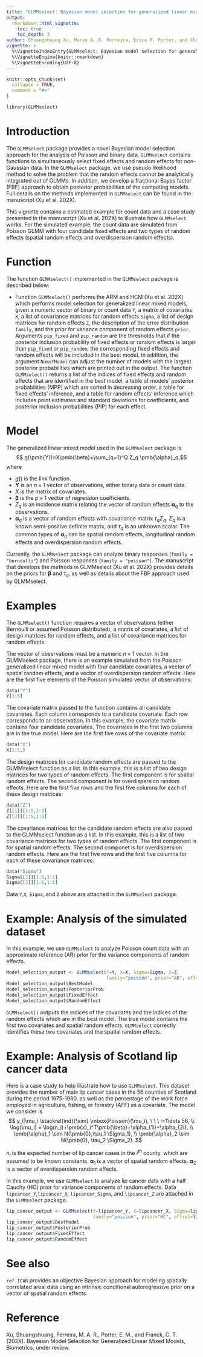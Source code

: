 ```yaml
---
title: "GLMMselect: Bayesian model selection for generalized linear mixed models"
output: 
  rmarkdown::html_vignette:
    toc: true
    toc_depth: 3
author: Shuangshuang Xu, Marco A. R. Ferreira, Erica M. Porter, and Christopher T. Franck
vignette: >
  %\VignetteIndexEntry{GLMMselect: Bayesian model selection for generalized linear mixed models}
  %\VignetteEngine{knitr::rmarkdown}
  %\VignetteEncoding{UTF-8}
---
```


```r
knitr::opts_chunk$set(
  collapse = TRUE,
  comment = "#>"
)
```

```r
library(GLMMselect)
```

# Introduction

The `GLMMselect` package provides a novel Bayesian model selection approach for the analysis of Poisson and binary data. `GLMMselect` contains functions to simultaneously select fixed effects and random effects for non-Gaussian data. In the `GLMMselect` package, we use pseudo likelihood method to solve the problem that the random effects cannot be analytically integrated out of GLMMs. In addition, we develop a fractional Bayes factor (FBF) approach to obtain posterior probabilities of the competing models. Full details on the methods implemented in `GLMMselect` can be found in the manuscript (Xu et al. 202X).

This vignette contains a estimated example for count data and a case study presented in the manuscript (Xu et al. 202X) to illustrate how `GLMMselect` works. For the simulated example, the count data are simulated from Poisson GLMM with four candidate fixed effects and two types of random effects (spatial random effects and overdispersion random effects).


# Function

The function `GLMMselect()` implemented in the `GLMMselect` package is described below:

* Function `GLMMselect()` performs the ARM and HCM (Xu et al. 202X) which performs model selection for generalized linear mixed models, given a numeric vector of binary or count data `Y`, a matrix of covariates `X`, a list of covariance matrices for random effects `Sigma`, a list of design matrices for random effects `Z`, the description of the error distribution `family`, and the prior for variance component of random effects `prior`. Arguments `pip_fixed` and `pip_random` are the thresholds that if the posterior inclusion probability of fixed effects or random effects is larger than `pip_fixed` or `pip_random`, the corresponding fixed effects and random effects will be included in the best model. In addition, the argument `NumofModel` can adjust the number of models with the largest posterior probabilities which are printed out in the output. The function `GLMMselect()` returns a list of the indices of fixed effects and random effects that are identified in the best model, a table of models' posterior probabilities (MPP) which are sorted in decreasing order, a table for fixed effects' inference, and a table for random effects' inference which includes point estimates and standard deviations for coefficients, and posterior inclusion probabilities (PIP) for each effect. 


# Model

The generalized linear mixed model used in the `GLMMselect` package is
$$ g(\pmb{Y})=X\pmb{\beta}+\sum_{q=1}^Q Z_q \pmb{\alpha}_q,$$
where

* $g()$ is the link function.
* $\pmb{Y}$ is an $n \times 1$ vector of observations, either binary data or count data.
* $X$ is the matrix of covariates.
* $\pmb{\beta}$ is the $p \times 1$ vector of regression coefficients.
* $Z_q$ is an incidence matrix relating the vector of random effects $\pmb{\alpha}_q$ to the observations.
* $\pmb{\alpha}_q$ is a vector of random effects with covariance matrix $\tau_q \Sigma_q$. $\Sigma_q$ is a known semi-positive definite matrix, and $\tau_q$ is an unknown scalar. The common types of $\pmb{\alpha}_q$ can be spatial random effects, longitudinal random effects and overdispersion random effects. 

Currently, the `GLMMselect` package can analyze binary responses (`family = "bernoulli"`) and Poisson responses (`family = "poisson"`). The manuscript that develops the methods in GLMMselect (Xu et al. 202X) provides details on the priors for $\pmb{\beta}$ and $\tau_q$, as well as details about the FBF approach used by GLMMselect. 

# Examples

The `GLMMselect()` function requires a vector of observations (either Bernoulli or assumed Poisson distributed), a matrix of covariates, a list of design matrices for random effects, and a list of covariance matrices for random effects. 

The vector of observations must be a numeric $n \times 1$ vector. In the GLMMselect package, there is an example simulated from the Poisson generalized linear mixed model with four candidate covariates, a vector of spatial random effects, and a vector of overdispersion random effects. Here are the first five elements of the Poisson simulated vector of observations:

```r
data("Y")
Y[1:5]
```

The covariate matrix passed to the function contains all candidate covariates. Each column corresponds to a candidate covariate. Each row corresponds to an observation. In this example, the covariate matrix contains four candidate covariates. The covariates in the first two columns are in the true model. Here are the first five rows of the covariate matrix:

```r
data("X")
X[1:5,]
```

The design matrices for candidate random effects are passed to the GLMMselect function as a list. In this example, this is a list of two design matrices for two types of random effects. The first component is for spatial random effects. The second component is for overdispersion random effects. Here are the first five rows and the first five columns for each of these design matrices:

```r
data("Z")
Z[[1]][1:5,1:5]
Z[[2]][1:5,1:5]
```

The covariance matrices for the candidate random effects are also passed to the GLMMselect function as a list. In this example, this is a list of two covariance matrices for two types of random effects. The first component is for spatial random effects. The second componet is for overdispersion random effects. Here are the first five rows and the first five columns for each of these covariance matrices:

```r
data("Sigma")
Sigma[[1]][1:5,1:5]
Sigma[[2]][1:5,1:5]
```

Data `Y`,`X`, `Sigma`, and `Z` above are attached in the `GLMMselect` package. 

# Example: Analysis of the simulated dataset
 
In this example, we use `GLMMselect` to analyze Poisson count data with an approximate reference (AR) prior for the variance components of random effects.

```r
Model_selection_output <- GLMMselect(Y=Y, X=X, Sigma=Sigma, Z=Z, 
                                     family="poisson", prior="AR", offset=NULL)
Model_selection_output$BestModel
Model_selection_output$PosteriorProb
Model_selection_output$FixedEffect
Model_selection_output$RandomEffect
```

`GLMMselect()` outputs the indices of the covariates and the indices of the random effects which are in the best model. The true model contains the first two covariates and spatial random effects. `GLMMselect` correctly identifies these two covariates and the spatial random effects. 


# Example: Analysis of Scotland lip cancer data

Here is a case study to help illustrate how to use `GLMMselect`. This dataset provides the number of male lip cancer cases in the 56 counties of Scotland during the period 1975-1980, as well as the percentage of the work force employed in agriculture, fishing, or forestry (AFF) as a covariate. The model we consider is
$$
y_i|\mu_i \stackrel{ind}{\sim} \mbox{Poisson}(\mu_i), \ \ \ i=1\dots 56, \\
\log(\mu_i) = \log(n_i)+\pmb{x}_i^T\pmb{\beta}+\alpha_{1i}+\alpha_{2i}, \\
\pmb{\alpha}_1 \sim N(\pmb{0},\tau_1 \Sigma_1), \\
\pmb{\alpha}_2 \sim N(\pmb{0}, \tau_2 \Sigma_2). 
$$

$n_i$ is the expected number of lip cancer cases in the $i^{th}$ county, which are assumed to be known constants. $\pmb{\alpha}_1$ is a vector of spatial random effects. $\pmb{\alpha}_2$ is a vector of overdispersion random effects.

In this example, we use `GLMMselect` to analyze lip cancer data with a half Cauchy (HC) prior for variance components of random effects. Data `lipcancer_Y`,`lipcancer_X`, `lipcancer_Sigma`, and `lipcancer_Z` are attached in the `GLMMselect` package. 

```r
lip_cancer_output <- GLMMselect(Y=lipcancer_Y, X=lipcancer_X, Sigma=lipcancer_Sigma, Z=lipcancer_Z,
                                family="poisson", prior="HC", offset=lipcancer_offset)
lip_cancer_output$BestModel
lip_cancer_output$PosteriorProb
lip_cancer_output$FixedEffect
lip_cancer_output$RandomEffect
```


# See also

`ref.ICAR` provides an objective Bayesian approach for modeling spatially correlated areal data using an intrinsic conditional autoregressive prior on a vector of spatial random effects. 

# Reference

Xu, Shuangshuang, Ferreira, M. A. R., Porter, E. M., and Franck, C. T. (202X).  Bayesian Model Selection for Generalized Linear Mixed Models, Biometrics, under review.











